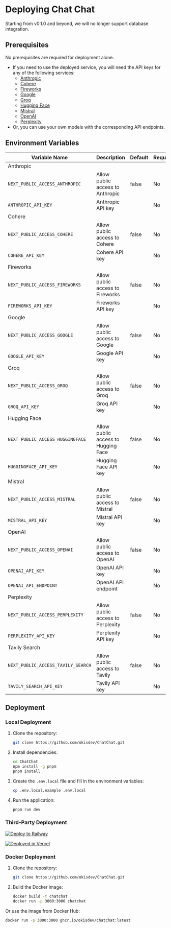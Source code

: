 
# Deploying Chat Chat

<Callout type='warning'>

Starting from v0.1.0 and beyond, we will no longer support database integration.

</Callout>

## Prerequisites

<Callout type='info'>

No prerequisites are required for deployment alone.

</Callout>

-   If you need to use the deployed service, you will need the API keys for any of the following services:
    -   [Anthropic](https://anthropic.com)
    -   [Cohere](https://cohere.ai)
    -   [Fireworks](https://fireworks.ai)
    -   [Google](https://ai.google.dev)
    -   [Groq](https://groq.com)
    -   [Hugging Face](https://huggingface.co)
    -   [Mistral](https://mistral.com)
    -   [OpenAI](https://openai.com)
    -   [Perplexity](https://perplexity.com)
-   Or, you can use your own models with the corresponding API endpoints.

## Environment Variables

| Variable Name                      | Description                         | Default | Required |
| ---------------------------------- | ----------------------------------- | ------- | -------- |
| Anthropic                          |                                     |         |          |
| `NEXT_PUBLIC_ACCESS_ANTHROPIC`     | Allow public access to Anthropic    | false   | No       |
| `ANTHROPIC_API_KEY`                | Anthropic API key                   |         | No       |
| Cohere                             |                                     |         |          |
| `NEXT_PUBLIC_ACCESS_COHERE`        | Allow public access to Cohere       | false   | No       |
| `COHERE_API_KEY`                   | Cohere API key                      |         | No       |
| Fireworks                          |                                     |         |          |
| `NEXT_PUBLIC_ACCESS_FIREWORKS`     | Allow public access to Fireworks    | false   | No       |
| `FIREWORKS_API_KEY`                | Fireworks API key                   |         | No       |
| Google                             |                                     |         |          |
| `NEXT_PUBLIC_ACCESS_GOOGLE`        | Allow public access to Google       | false   | No       |
| `GOOGLE_API_KEY`                   | Google API key                      |         | No       |
| Groq                               |                                     |         |          |
| `NEXT_PUBLIC_ACCESS_GROQ`          | Allow public access to Groq         | false   | No       |
| `GROQ_API_KEY`                     | Groq API key                        |         | No       |
| Hugging Face                       |                                     |         |          |
| `NEXT_PUBLIC_ACCESS_HUGGINGFACE`   | Allow public access to Hugging Face | false   | No       |
| `HUGGINGFACE_API_KEY`              | Hugging Face API key                |         | No       |
| Mistral                            |                                     |         |          |
| `NEXT_PUBLIC_ACCESS_MISTRAL`       | Allow public access to Mistral      | false   | No       |
| `MISTRAL_API_KEY`                  | Mistral API key                     |         | No       |
| OpenAI                             |                                     |         |          |
| `NEXT_PUBLIC_ACCESS_OPENAI`        | Allow public access to OpenAI       | false   | No       |
| `OPENAI_API_KEY`                   | OpenAI API key                      |         | No       |
| `OPENAI_API_ENDPOINT`              | OpenAI API endpoint                 |         | No       |
| Perplexity                         |                                     |         |          |
| `NEXT_PUBLIC_ACCESS_PERPLEXITY`    | Allow public access to Perplexity   | false   | No       |
| `PERPLEXITY_API_KEY`               | Perplexity API key                  |         | No       |
| Tavily Search                      |                                     |         |          |
| `NEXT_PUBLIC_ACCESS_TAVILY_SEARCH` | Allow public access to Tavily       | false   | No       |
| `TAVILY_SEARCH_API_KEY`            | Tavily API key                      |         | No       |

## Deployment

### Local Deployment

1. Clone the repository:

    ```bash
    git clone https://github.com/okisdev/ChatChat.git
    ```

2. Install dependencies:

    ```bash
    cd ChatChat
    npm install -g pnpm
    pnpm install
    ```

3. Create the `.env.local` file and fill in the environment variables:

    ```bash
    cp .env.local.example .env.local
    ```

4. Run the application:

    ```bash
    pnpm run dev
    ```

### Third-Party Deployment

[![Deploy to Railway](https://railway.app/button.svg)](https://railway.app/template/-WWW5r)

[![Deployed in Vercel](https://vercel.com/button)](https://vercel.com/import/project?template=https://github.com/okisdev/ChatChat)

### Docker Deployment

1. Clone the repository:

    ```bash
    git clone https://github.com/okisdev/ChatChat.git
    ```

2. Build the Docker image:

    ```bash
    docker build -t chatchat .
    docker run -p 3000:3000 chatchat
    ```

Or use the image from Docker Hub:

```bash
docker run -p 3000:3000 ghcr.io/okisdev/chatchat:latest
```
